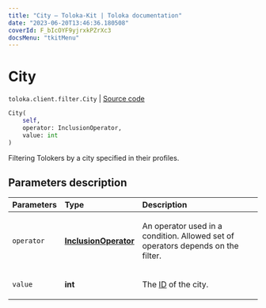 ```yaml
---
title: "City — Toloka-Kit | Toloka documentation"
date: "2023-06-20T13:46:36.180508"
coverId: F_bIcOYF9yjrxkPZrXc3
docsMenu: "tkitMenu"
---
```


# City

`toloka.client.filter.City` | [Source code](https://github.com/Toloka/toloka-kit/blob/v1.2.0/src/client/filter.py#L356)

```python
City(
    self,
    operator: InclusionOperator,
    value: int
)
```

Filtering Tolokers by a city specified in their profiles.

## Parameters description

| Parameters | Type | Description |
| :----------| :----| :-----------|
`operator`|**[InclusionOperator](/docs/toloka-kit/reference/toloka.client.primitives.operators.InclusionOperator)**|<p>An operator used in a condition. Allowed set of operators depends on the filter.</p>
`value`|**int**|<p>The [ID](/docs/api/regions) of the city.</p>